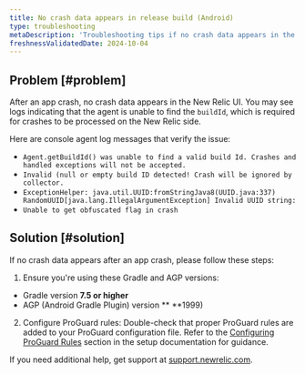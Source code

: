 ```yaml
---
title: No crash data appears in release build (Android)
type: troubleshooting
metaDescription: 'Troubleshooting tips if no crash data appears in the mobile monitoring UI after you install, configure, and generate traffic for your Android app.'
freshnessValidatedDate: 2024-10-04
---
```


## Problem [#problem]
After an app crash, no crash data appears in the New Relic UI. You may see logs indicating that the agent is unable to find the `buildId`, which is required for crashes to be processed on the New Relic side.

Here are console agent log messages that verify the issue:

* `Agent.getBuildId() was unable to find a valid build Id. Crashes and handled exceptions will not be accepted.`
* `Invalid (null or empty build ID detected! Crash will be ignored by collector.`
* `ExceptionHelper: java.util.UUID:fromStringJava8(UUID.java:337) RandomUUID[java.lang.IllegalArgumentException] Invalid UUID string:`
* `Unable to get obfuscated flag in crash`

## Solution [#solution]
If no crash data appears after an app crash, please follow these steps:

1. Ensure you're using these Gradle and AGP versions:

* Gradle version **7.5 or higher**
* AGP (Android Gradle Plugin) version ** **1999)

2. Configure ProGuard rules: Double-check that proper ProGuard rules are added to your ProGuard configuration file. Refer to the [Configuring ProGuard Rules](/docs/mobile-monitoring/new-relic-mobile-android/install-configure/configure-proguard-or-dexguard-android-apps/) section in the setup documentation for guidance.

If you need additional help, get support at [support.newrelic.com](https://.newrelic.com).
